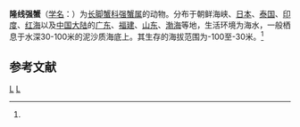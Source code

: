 {{Speciesbox 
| taxon = Eucrate crenata
| image = Eucrate crenata - National Museum of Nature and Science, Tokyo - DSC07543.JPG
| authority = (de Haan, 1835)<ref name='id11873'>{{cite web| url =http://www.bioinfo.cn/db05/BjdwSpecies.php?action=view&id=11873| title =隆线强蟹| work =《中国动物物种编目数据库》| publisher =中国科学院微生物研究所| author =中国科学院动物研究所| accessdate =2009-04-28| deadurl =yes| archiveurl =https://web.archive.org/web/20160305032414/http://www.bioinfo.cn/db05/BjdwSpecies.php?action=view&id=11873| archivedate =2016-03-05}}</ref>
}}

'''隆线强蟹'''（[[学名|学名]]：{{lang|la|''Eucrate crenata''}}）为[[长脚蟹科|长脚蟹科]][[强蟹属|强蟹属]]的动物。分布于朝鲜海峡、[[日本|日本]]、[[泰国|泰国]]、[[印度|印度]]、[[红海|红海]]以及[[中国大陆|中国大陆]]的[[广东|广东]]、[[福建|福建]]、[[山东|山东]]、[[渤海|渤海]]等地，生活环境为海水，一般栖息于水深30-100米的泥沙质海底上。其生存的海拔范围为-100至-30米。<ref name='id11873'/>

== 参考文献 ==
{{reflist}}

{{Taxonbar}}

[[Category:1835年描述的动物|L]]
[[Category:强蟹属|L]]